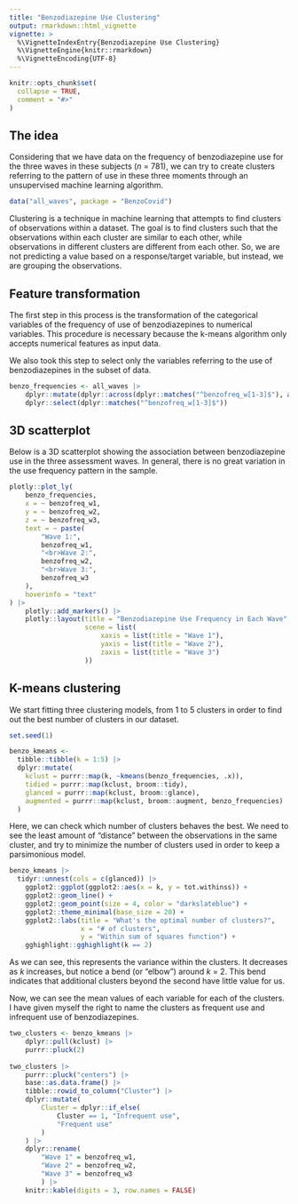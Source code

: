 ```yaml
---
title: "Benzodiazepine Use Clustering"
output: rmarkdown::html_vignette
vignette: >
  %\VignetteIndexEntry{Benzodiazepine Use Clustering}
  %\VignetteEngine{knitr::rmarkdown}
  %\VignetteEncoding{UTF-8}
---
```


```r
knitr::opts_chunk$set(
  collapse = TRUE,
  comment = "#>"
)
```

## The idea

Considering that we have data on the frequency of benzodiazepine use for the three waves in these subjects (*n* = 781), we can try to create clusters referring to the pattern of use in these three moments through an unsupervised machine learning algorithm.

```r
data("all_waves", package = "BenzoCovid")
```

Clustering is a technique in machine learning that attempts to find clusters of
observations within a dataset.
The goal is to find clusters such that the observations within each cluster are
similar to each other, while observations in different clusters are different
from each other. So, we are not predicting a value based on a response/target
variable, but instead, we are grouping the observations.

## Feature transformation

The first step in this process is the transformation of the categorical
variables of the frequency of use of benzodiazepines to numerical variables.
This procedure is necessary because the k-means algorithm only accepts numerical
features as input data.

We also took this step to select only the variables referring to the use of
benzodiazepines in the subset of data.

```r
benzo_frequencies <- all_waves |> 
    dplyr::mutate(dplyr::across(dplyr::matches("^benzofreq_w[1-3]$"), as.numeric)) |> 
    dplyr::select(dplyr::matches("^benzofreq_w[1-3]$"))
```

## 3D scatterplot

Below is a 3D scatterplot showing the association between benzodiazepine use in
the three assessment waves. In general, there is no great variation in the
use frequency pattern in the sample.

```r
plotly::plot_ly(
    benzo_frequencies,
    x = ~ benzofreq_w1,
    y = ~ benzofreq_w2,
    z = ~ benzofreq_w3,
    text = ~ paste(
        "Wave 1:",
        benzofreq_w1,
        "<br>Wave 2:",
        benzofreq_w2,
        "<br>Wave 3:",
        benzofreq_w3
    ),
    hoverinfo = "text"
) |>
    plotly::add_markers() |>
    plotly::layout(title = "Benzodiazepine Use Frequency in Each Wave",
                   scene = list(
                       xaxis = list(title = "Wave 1"),
                       yaxis = list(title = "Wave 2"),
                       zaxis = list(title = "Wave 3")
                   ))
```

## K-means clustering

We start fitting three clustering models, from 1 to 5 clusters in order to find
out the best number of clusters in our dataset.

```r
set.seed(1)

benzo_kmeans <- 
  tibble::tibble(k = 1:5) |> 
  dplyr::mutate(
    kclust = purrr::map(k, ~kmeans(benzo_frequencies, .x)),
    tidied = purrr::map(kclust, broom::tidy),
    glanced = purrr::map(kclust, broom::glance),
    augmented = purrr::map(kclust, broom::augment, benzo_frequencies)
  )
```

Here, we can check which number of clusters behaves the best. We need to see the
least amount of "distance" between the observations in the same cluster, and try
to minimize the number of clusters used in order to keep a parsimonious model.

```r
benzo_kmeans |> 
  tidyr::unnest(cols = c(glanced)) |> 
    ggplot2::ggplot(ggplot2::aes(x = k, y = tot.withinss)) +
    ggplot2::geom_line() +
    ggplot2::geom_point(size = 4, color = "darkslateblue") +
    ggplot2::theme_minimal(base_size = 20) +
    ggplot2::labs(title = "What's the optimal number of clusters?",
                  x = "# of clusters",
                  y = "Within sum of squares function") +
    gghighlight::gghighlight(k == 2)
```

As we can see, this represents the variance within the clusters. It decreases as
*k* increases, but notice a bend (or "elbow") around *k* = 2. This bend
indicates that additional clusters beyond the second have little value for us.

Now, we can see the mean values of each variable for each of the clusters.
I have given myself the right to name the clusters as frequent use and
infrequent use of benzodiazepines.

```r
two_clusters <- benzo_kmeans |> 
    dplyr::pull(kclust) |> 
    purrr::pluck(2)
    
two_clusters |> 
    purrr::pluck("centers") |> 
    base::as.data.frame() |> 
    tibble::rowid_to_column("Cluster") |> 
    dplyr::mutate(
        Cluster = dplyr::if_else(
            Cluster == 1, "Infrequent use",
            "Frequent use"
        )
    ) |> 
    dplyr::rename(
        "Wave 1" = benzofreq_w1,
        "Wave 2" = benzofreq_w2,
        "Wave 3" = benzofreq_w3
        ) |> 
    knitr::kable(digits = 3, row.names = FALSE)
```


